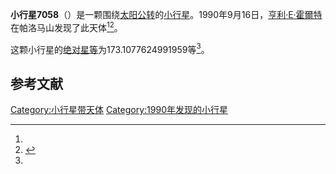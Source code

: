 {{Infobox planet
| bgcolour = #FFFFC0
| name = 7058
| symbol = 
| image = 
| caption = 
| discovery = yes
| discovery_ref = 
| discoverer = [[亨利·E·霍爾特|亨利·E·霍爾特]]
| discovery_site = [[帕洛马山|帕洛马山]] 
| discovered = 1990年9月16日
| designations = yes
| mp_name = 
| named_after = 
| alt_names = 1990 SN1/ 1933 UC1 / 1991 CE4
| mp_category = [[主带小行星|主带小行星]]
| orbit_ref = <ref name="a">[http://ssd.jpl.nasa.gov/sbdb.cgi?sstr=7058 7058] {{Wayback|url=http://ssd.jpl.nasa.gov/sbdb.cgi?sstr=7058 |date=20201124022959 }}，小行星數據庫瀏覽器（JPL Small-Body Database Browser）－[[美国国家航空航天局|美国国家航空航天局]]喷气推进实验室</ref>
| epoch = 2456400.5 (2013年4月18日更新)
| aphelion = {{convert|2.563570980290391|AU|km|3|abbr=on|lk=out}}
| perihelion = {{convert|1.919872553063775|AU|km|3|abbr=on}}
| semimajor = {{convert|2.241721766677083|AU|km|3|abbr=on}}
| eccentricity = 0.143572328
| period = 1225.945009 [[日|日]]<br />3.36[[儒略年|儒略年]]
| avg_speed = 
| inclination = 4.329035951598944
| asc_node = 225.8624453214623
| mean_anomaly = 
| arg_peri = 173.1077624991959
| satellites = 
| physical_characteristics = yes
| dimensions = 
| mass = 
| density = 
| surface_grav = 
| escape_velocity = 
| sidereal_day = 
| axial_tilt = 
| pole_ecliptic_lat = 
| pole_ecliptic_lon = 
| albedo = 
| temperatures= 
| temp_name1 = 
| mean_temp_1 = 
| max_temp_1 = 
| temp_name2 = 
| max_temp_2 = 
| spectral_type = 
| abs_magnitude = 173.1077624991959
}}

'''小行星7058'''（{{lang-en|7058}}）是一颗围绕[[太阳|太阳]][[公转|公转]]的[[小行星|小行星]]。1990年9月16日，[[亨利·E·霍爾特|亨利·E·霍爾特]]在帕洛马山发现了此天体<ref name="a" /><ref>{{cite news|title=小行星列表|url=http://cfa-www.harvard.edu/iau/lists/NumberedMPs.txt|accessdate=2013-07-08|newspaper=哈佛大学|archive-date=2008-05-17|archive-url=https://web.archive.org/web/20080517010638/http://cfa-www.harvard.edu/iau/lists/NumberedMPs.txt|dead-url=no}}</ref>。

这颗小行星的[[绝对星等|绝对星等]]为173.1077624991959等<ref name="a" />。

==参考文献==
{{reflist}}
{{Minor Planet Number|[[小行星7057|小行星7057]]|[[小行星7059|小行星7059]]}}

{{小天体}}

[[Category:小行星带天体|Category:小行星带天体]]
[[Category:1990年发现的小行星|Category:1990年发现的小行星]]

{{asteroid-stub}}